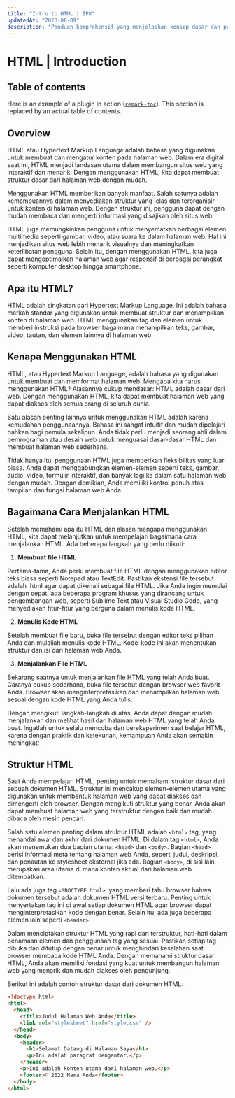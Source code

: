 ```yaml
---
title: "Intro to HTML | IPK"
updatedAt: "2023-08-09"
description: "Panduan komprehensif yang menjelaskan konsep dasar dan prinsip HTML untuk membantu Anda memulai membuat situs web yang menarik."
---
```


# HTML | Introduction

## Table of contents

Here is an example of a plugin in action
([`remark-toc`](https://github.com/remarkjs/remark-toc)).
This section is replaced by an actual table of contents.

## Overview

HTML atau Hypertext Markup Language adalah bahasa yang digunakan untuk membuat dan mengatur konten pada halaman web. Dalam era digital saat ini, HTML menjadi landasan utama dalam membangun situs web yang interaktif dan menarik. Dengan menggunakan HTML, kita dapat membuat struktur dasar dari halaman web dengan mudah.

Menggunakan HTML memberikan banyak manfaat. Salah satunya adalah kemampuannya dalam menyediakan struktur yang jelas dan terorganisir untuk konten di halaman web. Dengan struktur ini, pengguna dapat dengan mudah membaca dan mengerti informasi yang disajikan oleh situs web.

HTML juga memungkinkan pengguna untuk menyematkan berbagai elemen multimedia seperti gambar, video, atau suara ke dalam halaman web. Hal ini menjadikan situs web lebih menarik visualnya dan meningkatkan keterlibatan pengguna. Selain itu, dengan menggunakan HTML, kita juga dapat mengoptimalkan halaman web agar responsif di berbagai perangkat seperti komputer desktop hingga smartphone.

## Apa itu HTML?

HTML adalah singkatan dari Hypertext Markup Language. Ini adalah bahasa markah standar yang digunakan untuk membuat struktur dan menampilkan konten di halaman web. HTML menggunakan tag dan elemen untuk memberi instruksi pada browser bagaimana menampilkan teks, gambar, video, tautan, dan elemen lainnya di halaman web.

## Kenapa Menggunakan HTML

HTML, atau Hypertext Markup Language, adalah bahasa yang digunakan untuk membuat dan memformat halaman web. Mengapa kita harus menggunakan HTML? Alasannya cukup mendasar: HTML adalah dasar dari web. Dengan menggunakan HTML, kita dapat membuat halaman web yang dapat diakses oleh semua orang di seluruh dunia.

Satu alasan penting lainnya untuk menggunakan HTML adalah karena kemudahan penggunaannya. Bahasa ini sangat intuitif dan mudah dipelajari bahkan bagi pemula sekalipun. Anda tidak perlu menjadi seorang ahli dalam pemrograman atau desain web untuk menguasai dasar-dasar HTML dan membuat halaman web sederhana.

Tidak hanya itu, penggunaan HTML juga memberikan fleksibilitas yang luar biasa. Anda dapat menggabungkan elemen-elemen seperti teks, gambar, audio, video, formulir interaktif, dan banyak lagi ke dalam satu halaman web dengan mudah. Dengan demikian, Anda memiliki kontrol penuh atas tampilan dan fungsi halaman web Anda.

## Bagaimana Cara Menjalankan HTML

Setelah memahami apa itu HTML dan alasan mengapa menggunakan HTML, kita dapat melanjutkan untuk mempelajari bagaimana cara menjalankan HTML. Ada beberapa langkah yang perlu diikuti:

1. **Membuat file HTML**

Pertama-tama, Anda perlu membuat file HTML dengan menggunakan editor teks biasa seperti Notepad atau TextEdit. Pastikan ekstensi file tersebut adalah .html agar dapat dikenali sebagai file HTML.
Jika Anda ingin memulai dengan cepat, ada beberapa program khusus yang dirancang untuk pengembangan web, seperti Sublime Text atau Visual Studio Code, yang menyediakan fitur-fitur yang berguna dalam menulis kode HTML.

2. **Menulis Kode HTML**

Setelah membuat file baru, buka file tersebut dengan editor teks pilihan Anda dan mulailah menulis kode HTML. Kode-kode ini akan menentukan struktur dan isi dari halaman web Anda.

3. **Menjalankan File HTML**

Sekarang saatnya untuk menjalankan file HTML yang telah Anda buat. Caranya cukup sederhana, buka file tersebut dengan browser web favorit Anda. Browser akan menginterpretasikan dan menampilkan halaman web sesuai dengan kode HTML yang Anda tulis.

Dengan mengikuti langkah-langkah di atas, Anda dapat dengan mudah menjalankan dan melihat hasil dari halaman web HTML yang telah Anda buat. Ingatlah untuk selalu mencoba dan bereksperimen saat belajar HTML, karena dengan praktik dan ketekunan, kemampuan Anda akan semakin meningkat!

## Struktur HTML

Saat Anda mempelajari HTML, penting untuk memahami struktur dasar dari sebuah dokumen HTML. Struktur ini mencakup elemen-elemen utama yang digunakan untuk membentuk halaman web yang dapat diakses dan dimengerti oleh browser. Dengan mengikuti struktur yang benar, Anda akan dapat membuat halaman web yang terstruktur dengan baik dan mudah dibaca oleh mesin pencari.

Salah satu elemen penting dalam struktur HTML adalah `<html>` tag, yang menandai awal dan akhir dari dokumen HTML. Di dalam tag `<html>`, Anda akan menemukan dua bagian utama: `<head>` dan `<body>`. Bagian `<head>` berisi informasi meta tentang halaman web Anda, seperti judul, deskripsi, dan penautan ke stylesheet eksternal jika ada. Bagian `<body>`, di sisi lain, merupakan area utama di mana konten aktual dari halaman web ditempatkan.

Lalu ada juga tag `<!DOCTYPE html>`, yang memberi tahu browser bahwa dokumen tersebut adalah dokumen HTML versi terbaru. Penting untuk menyertakan tag ini di awal setiap dokumen HTML agar browser dapat menginterpretasikan kode dengan benar. Selain itu, ada juga beberapa elemen lain seperti `<header>`.

Dalam menciptakan struktur HTML yang rapi dan terstruktur, hati-hati dalam penamaan elemen dan penggunaan tag yang sesuai. Pastikan setiap tag dibuka dan ditutup dengan benar untuk menghindari kesalahan saat browser membaca kode HTML Anda. Dengan memahami struktur dasar HTML, Anda akan memiliki fondasi yang kuat untuk membangun halaman web yang menarik dan mudah diakses oleh pengunjung.

Berikut ini adalah contoh struktur dasar dari dokumen HTML:

```html
<!doctype html>
<html>
  <head>
    <title>Judul Halaman Web Anda</title>
    <link rel="stylesheet" href="style.css" />
  </head>
  <body>
    <header>
      <h1>Selamat Datang di Halaman Saya</h1>
      <p>Ini adalah paragraf pengantar.</p>
    </header>
    <p>Ini adalah konten utama dari halaman web.</p>
    <footer>© 2022 Nama Anda</footer>
  </body>
</html>
```
